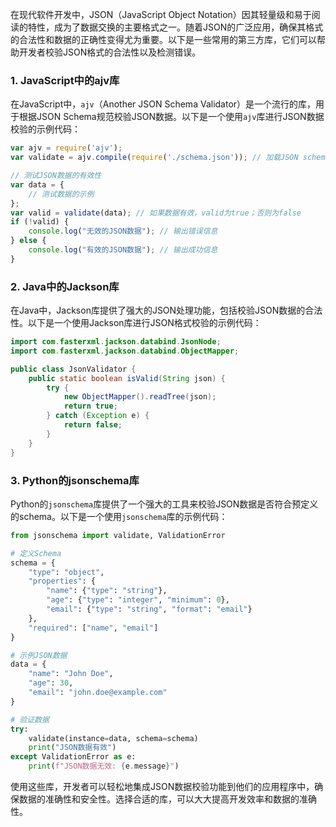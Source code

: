 在现代软件开发中，JSON（JavaScript Object Notation）因其轻量级和易于阅读的特性，成为了数据交换的主要格式之一。随着JSON的广泛应用，确保其格式的合法性和数据的正确性变得尤为重要。以下是一些常用的第三方库，它们可以帮助开发者校验JSON格式的合法性以及检测错误。

### 1. JavaScript中的ajv库

在JavaScript中，`ajv`（Another JSON Schema Validator）是一个流行的库，用于根据JSON Schema规范校验JSON数据。以下是一个使用`ajv`库进行JSON数据校验的示例代码：

```javascript
var ajv = require('ajv');
var validate = ajv.compile(require('./schema.json')); // 加载JSON schema文件

// 测试JSON数据的有效性
var data = {
    // 测试数据的示例
};
var valid = validate(data); // 如果数据有效，valid为true；否则为false
if (!valid) {
    console.log("无效的JSON数据"); // 输出错误信息
} else {
    console.log("有效的JSON数据"); // 输出成功信息
}
```

### 2. Java中的Jackson库

在Java中，Jackson库提供了强大的JSON处理功能，包括校验JSON数据的合法性。以下是一个使用Jackson库进行JSON格式校验的示例代码：

```java
import com.fasterxml.jackson.databind.JsonNode;
import com.fasterxml.jackson.databind.ObjectMapper;

public class JsonValidator {
    public static boolean isValid(String json) {
        try {
            new ObjectMapper().readTree(json);
            return true;
        } catch (Exception e) {
            return false;
        }
    }
}
```

### 3. Python的jsonschema库

Python的`jsonschema`库提供了一个强大的工具来校验JSON数据是否符合预定义的schema。以下是一个使用`jsonschema`库的示例代码：

```python
from jsonschema import validate, ValidationError

# 定义Schema
schema = {
    "type": "object",
    "properties": {
        "name": {"type": "string"},
        "age": {"type": "integer", "minimum": 0},
        "email": {"type": "string", "format": "email"}
    },
    "required": ["name", "email"]
}

# 示例JSON数据
data = {
    "name": "John Doe",
    "age": 30,
    "email": "john.doe@example.com"
}

# 验证数据
try:
    validate(instance=data, schema=schema)
    print("JSON数据有效")
except ValidationError as e:
    print(f"JSON数据无效: {e.message}")
```

使用这些库，开发者可以轻松地集成JSON数据校验功能到他们的应用程序中，确保数据的准确性和安全性。选择合适的库，可以大大提高开发效率和数据的准确性。
